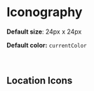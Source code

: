 
<Meta title="Features/Iconography" />

# Iconography

**Default size**: 24px x 24px

**Default color:** <code>currentColor</code>

<br />

## Location Icons

<Wrap spacing={2} p={2}>
  <Icon name="castle" />
  <Icon name="hercules" />
</Wrap>
